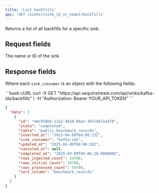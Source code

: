 ```yaml
---
title: 'List backfills'
api: 'GET /sinks/{sink_id_or_name}/backfills'
---
```



Returns a list of all backfills for a specific sink.

## Request fields

<ParamField path="sink_id_or_name" type="string" required>
  The name or ID of the sink
</ParamField>

## Response fields

<ResponseField name="data" type="sink_consumer[]">

Where each `sink_consumer` is an object with the following fields:

<ResponseSnippet />
</ResponseField>

<RequestExample>
  ```bash cURL
  curl -X GET "https://api.sequinstream.com/api/sinks/kafka-ids/backfills" \
    -H "Authorization: Bearer YOUR_API_TOKEN"
  ```

  ```json Response
  {
    "data": [
      {
        "id": "e0c918bb-12a2-4810-94a3-387cd672a478",
        "state": "completed",
        "table": "public.benchmark_records",
        "inserted_at": "2025-04-09T04:06:23Z",
        "sink_consumer": "kafka-ids",
        "updated_at": "2025-04-09T04:06:28Z",
        "canceled_at": null,
        "completed_at": "2025-04-09T04:06:28.000000Z",
        "rows_ingested_count": 54700,
        "rows_initial_count": 54700,
        "rows_processed_count": 54700,
        "sort_column": "benchmark_records"
      }
    ]
  }
  ```
</RequestExample> 